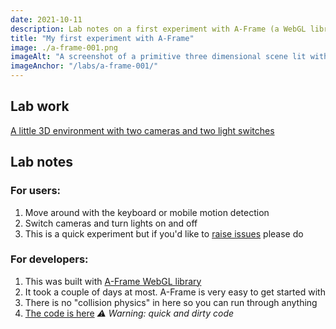 ```yaml
---
date: 2021-10-11
description: Lab notes on a first experiment with A-Frame (a WebGL library)
title: "My first experiment with A-Frame"
image: ./a-frame-001.png
imageAlt: "A screenshot of a primitive three dimensional scene lit with pink and green lights"
imageAnchor: "/labs/a-frame-001/"
---
```


## Lab work

[A little 3D environment with two cameras and two light switches](/labs/a-frame-001/)

## Lab notes

### For users:

1. Move around with the keyboard or mobile motion detection
1. Switch cameras and turn lights on and off
1. This is a quick experiment but if you'd like to [raise issues](https://github.com/LL782/laurence-lord/issues) please do

### For developers:

1. This was built with [A-Frame WebGL library](https://aframe.io/)
1. It took a couple of days at most. A-Frame is very easy to get started with
1. There is no "collision physics" in here so you can run through anything
1. [The code is here](https://github.com/LL782/laurence-lord/edit/main/static/labs/a-frame-001/index.html) _⚠️ Warning: quick and dirty code_
